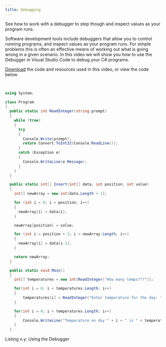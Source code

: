 ```yaml
---
title: Debugging
---
```



See how to work with a debugger to step though and inspect values as your program runs.

Software development tools include debuggers that allow you to control running programs, and inspect values as your program runs. For simple problems this is often an effective means of working out what is going wrong in a given scenario. In this video we will show you how to use the Debugger in Visual Studio Code to debug your C# programs.

[Download](/resources/code-examples/part-2/5-working-with-multiples/using-debugger/UsingDebugger.cs) the code and resources used in this video, or view the code below

<br/>
<a id="ListingUsingDebugger"></a>

```csharp
using System;

class Program
{
  public static int ReadInteger(string prompt)
  {
    while (true)
    {
      try
      {
        Console.Write(prompt);
        return Convert.ToInt32(Console.ReadLine());
      }
      catch (Exception e)
      {
        Console.WriteLine(e.Message);
      }
    }
  }

  public static int[] Insert(int[] data, int position, int value)
  {
    int[] newArray = new int[data.Length + 1];

    for (int i = 0; i < position; i++)
    {
      newArray[i] = data[i];
    }

    newArray[position] = value;

    for (int i = position + 1; i < newArray.Length; i++)
    {
      newArray[i] = data[i-1];
    }

    return newArray;
  }

  public static void Main()
  {
    int[] temperatures = new int[ReadInteger("How many temps???")];

    for(int i = 0; i < temperatures.Length; i++)
    {
        temperatures[i] = ReadInteger("Enter temperature for the day: ");
    }

    for(int i = 0; i < temperatures.Length; i++)
    {
        Console.WriteLine("Temperature on day " + i + " is " + temperatures[i]);
    }
  }
```
<div class="caption"><span class="caption-figure-nbr">Listing x.y: </span>Using the Debugger</div>

